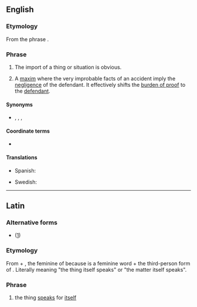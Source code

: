 ==English==
{{wikipedia}}

===Etymology===
From the {{etyl|la|en}} phrase {{m|la|rēs ipsa loquitur||the thing speaks for itself}}.

===Phrase===
{{en-phrase|head=[[res ipsa loquitur#Latin|res ipsa loquitur]]}}

# The import of a thing or situation is obvious.
# {{lb|en|legal}} A [[maxim]] where the very improbable facts of an accident imply the [[negligence]] of the defendant. It effectively shifts the [[burden of proof]] to the [[defendant]].

====Synonyms====
* {{sense|import is obvious}} {{l|en|clear cut}}, {{l|en|cut and dried}}, {{l|en|open and shut}}, {{l|en|open and shut case}}

====Coordinate terms====
* {{l|en|prima facie}}

====Translations====
{{trans-top|maxim where improbable facts imply negligence}}
* Spanish: {{t|es|la cosa habla por sí misma}}
{{trans-mid}}
* Swedish: {{t|sv|saken talar för sig själv}}
{{trans-bottom}}

----

==Latin==

===Alternative forms===
* {{l|la|rēs loquitur ipsa}} ([http://books.google.is/books?id=bXGJuX1mDrwC&lpg=PP1&pg=PA201])

===Etymology===
From {{m|la|rēs||thing}} + {{m|la|ipsa||herself}}, the feminine of {{m|la|ipse||himself}} because {{m|la|rēs}} is a feminine word + {{m|la|loquitur||she speaks}} the third-person form of {{m|la|loquor||I speak}}. Literally meaning "the thing itself speaks" or "the matter itself speaks".

===Phrase===
{{head|la|phrase|head=[[rēs]] [[ipsa]] [[loquitur]]}}

# the thing [[speak]]s for [[itself]]